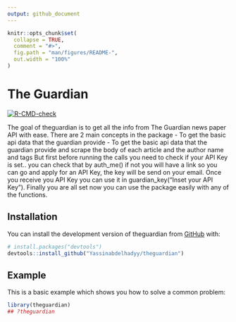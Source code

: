 ```yaml
---
output: github_document
---
```


<!-- README.md is generated from README.Rmd. Please edit that file -->

```r
knitr::opts_chunk$set(
  collapse = TRUE,
  comment = "#>",
  fig.path = "man/figures/README-",
  out.width = "100%"
)
```

# The Guardian

<!-- badges: start -->

[![R-CMD-check](https://github.com/Yassinabdelhadyy/theguardian/actions/workflows/check-standard.yaml/badge.svg)](https://github.com/Yassinabdelhadyy/theguardian/actions/workflows/check-standard.yaml)

<!-- badges: end -->

The goal of theguardian is to get all the info from The Guardian news paper API with ease. There are 2 main concepts in the package 
- To get the basic api data that the guardian provide
- To get the basic api data that the guardian provide and scrape the body of each article and the author name and tags
But first before running the calls you need to check if your API Key is set.. you can check that by auth_me() if not you will have a link so you can go and apply for an API Key, the key will be send on your email. Once you receive you API Key you can use it in guardian_key("Inset your API Key"). Finally you are all set now you can use the package easily with any of the functions.

## Installation

You can install the development version of theguardian from [GitHub](https://github.com/) with:

``` r
# install.packages("devtools")
devtools::install_github("Yassinabdelhadyy/theguardian")
```

## Example

This is a basic example which shows you how to solve a common problem:

```r
library(theguardian)
## ?theguardian
```
